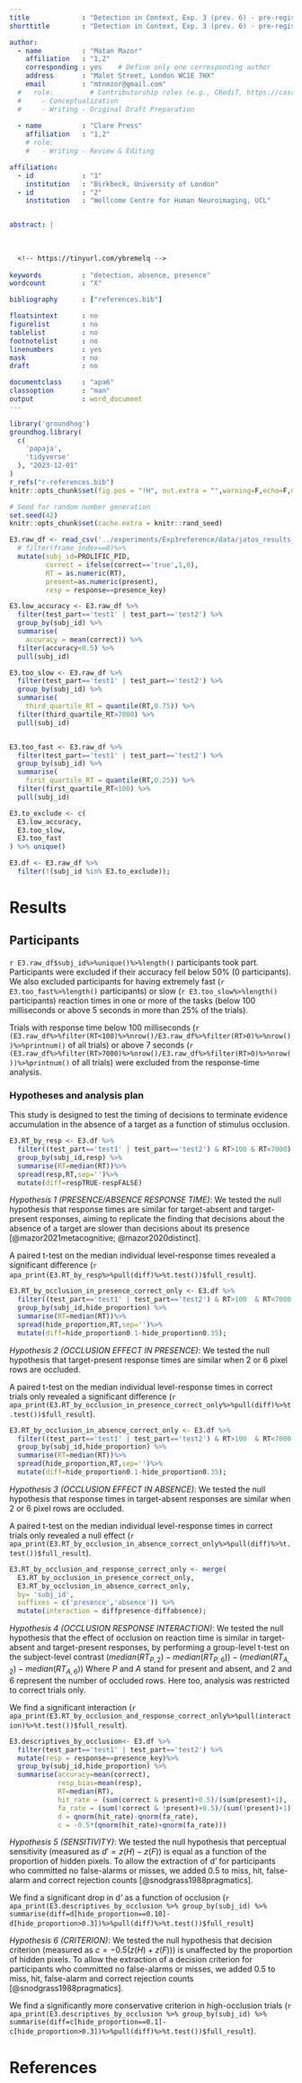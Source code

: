 ```yaml
---
title             : "Detection in Context, Exp. 3 (prev. 6) - pre-registration document"
shorttitle        : "Detection in Context, Exp. 3 (prev. 6) - pre-registration document"

author: 
  - name          : "Matan Mazor"
    affiliation   : "1,2"
    corresponding : yes    # Define only one corresponding author
    address       : "Malet Street, London WC1E 7HX"
    email         : "mtnmzor@gmail.com"
  #   role:         # Contributorship roles (e.g., CRediT, https://casrai.org/credit/)
  #     - Conceptualization
  #     - Writing - Original Draft Preparation
    
  - name          : "Clare Press"
    affiliation   : "1,2"
    # role:
    #   - Writing - Review & Editing

affiliation:
  - id            : "1"
    institution   : "Birkbeck, University of London"
  - id            : "2"
    institution   : "Wellcome Centre for Human Neuroimaging, UCL"


abstract: |
  
  
  
  <!-- https://tinyurl.com/ybremelq -->
  
keywords          : "detection, absence, presence"
wordcount         : "X"

bibliography      : ["references.bib"]

floatsintext      : no
figurelist        : no
tablelist         : no
footnotelist      : no
linenumbers       : yes
mask              : no
draft             : no

documentclass     : "apa6"
classoption       : "man"
output            : word_document
---
```


```r
library('groundhog')
groundhog.library(
  c(
    'papaja',
    'tidyverse'
  ), "2023-12-01"
)
r_refs("r-references.bib")
knitr::opts_chunk$set(fig.pos = "!H", out.extra = "",warning=F,echo=F,message=F,cache=T)
```

```r
# Seed for random number generation
set.seed(42)
knitr::opts_chunk$set(cache.extra = knitr::rand_seed)
```

```r
E3.raw_df <- read_csv('../experiments/Exp3reference/data/jatos_results_data_batch1.txt') %>%
  # filter(frame_index==0)%>%
  mutate(subj_id=PROLIFIC_PID,
         correct = ifelse(correct=='true',1,0),
         RT = as.numeric(RT),
         present=as.numeric(present),
         resp = response==presence_key)  

E3.low_accuracy <- E3.raw_df %>%
  filter(test_part=='test1' | test_part=='test2') %>%
  group_by(subj_id) %>%
  summarise(
    accuracy = mean(correct)) %>%
  filter(accuracy<0.5) %>%
  pull(subj_id)

E3.too_slow <- E3.raw_df %>%
  filter(test_part=='test1' | test_part=='test2') %>%
  group_by(subj_id) %>%
  summarise(
    third_quartile_RT = quantile(RT,0.75)) %>%
  filter(third_quartile_RT>7000) %>%
  pull(subj_id)


E3.too_fast <- E3.raw_df %>%
  filter(test_part=='test1' | test_part=='test2') %>%
  group_by(subj_id) %>%
  summarise(
    first_quartile_RT = quantile(RT,0.25)) %>%
  filter(first_quartile_RT<100) %>%
  pull(subj_id)

E3.to_exclude <- c(
  E3.low_accuracy,
  E3.too_slow,
  E3.too_fast
) %>% unique()

E3.df <- E3.raw_df %>%
  filter(!(subj_id %in% E3.to_exclude));
```

# Results

## Participants

`r E3.raw_df$subj_id%>%unique()%>%length()` participants took part. Participants were excluded if their accuracy fell below 50% (0 participants). We also excluded participants for having extremely fast (`r E3.too_fast%>%length()` participants) or slow (`r E3.too_slow%>%length()` participants) reaction times in one or more of the tasks (below 100 milliseconds or above 5 seconds in more than 25% of the trials). 

Trials with response time below 100 milliseconds (`r (E3.raw_df%>%filter(RT<100)%>%nrow()/E3.raw_df%>%filter(RT>0)%>%nrow())%>%printnum()` of all trials) or above 7 seconds (`r (E3.raw_df%>%filter(RT>7000)%>%nrow()/E3.raw_df%>%filter(RT>0)%>%nrow())%>%printnum()` of all trials) were excluded from the response-time analysis.

### Hypotheses and analysis plan

This study is designed to test the timing of decisions to terminate evidence accumulation in the absence of a target as a function of stimulus occlusion.

```r

E3.RT_by_resp <- E3.df %>%
  filter((test_part=='test1' | test_part=='test2') & RT>100 & RT<7000) %>%
  group_by(subj_id,resp) %>%
  summarise(RT=median(RT))%>%
  spread(resp,RT,sep='')%>%
  mutate(diff=respTRUE-respFALSE)


```

*Hypothesis 1 (PRESENCE/ABSENCE RESPONSE TIME)*: We tested the null hypothesis that response times are similar for target-absent and target-present responses, aiming to replicate the finding that decisions about the absence of a target are slower than decisions about its presence [@mazor2021metacognitive; @mazor2020distinct]. 

A paired t-test on the median individual level-response times revealed a significant difference (`r apa_print(E3.RT_by_resp%>%pull(diff)%>%t.test())$full_result`). 

```r

E3.RT_by_occlusion_in_presence_correct_only <- E3.df %>%
  filter((test_part=='test1' | test_part=='test2') & RT>100  & RT<7000 & resp & correct) %>%
  group_by(subj_id,hide_proportion) %>%
  summarise(RT=median(RT))%>%
  spread(hide_proportion,RT,sep='')%>%
  mutate(diff=hide_proportion0.1-hide_proportion0.35);

```

*Hypothesis 2 (OCCLUSION EFFECT IN PRESENCE)*: We tested the null hypothesis that target-present response times are similar when 2 or 6 pixel rows are occluded. 

A paired t-test on the median individual level-response times in correct trials only revealed a significant difference (`r apa_print(E3.RT_by_occlusion_in_presence_correct_only%>%pull(diff)%>%t.test())$full_result`).

```r

E3.RT_by_occlusion_in_absence_correct_only <- E3.df %>%
  filter((test_part=='test1' | test_part=='test2') & RT>100  & RT<7000 & !resp & correct) %>%
  group_by(subj_id,hide_proportion) %>%
  summarise(RT=median(RT))%>%
  spread(hide_proportion,RT,sep='')%>%
  mutate(diff=hide_proportion0.1-hide_proportion0.35);

```

*Hypothesis 3 (OCCLUSION EFFECT IN ABSENCE)*: We tested the null hypothesis that response times in target-absent responses are similar when 2 or 6 pixel rows are occluded. 

A paired t-test on the median individual level-response times in correct trials only revealed a null effect (`r apa_print(E3.RT_by_occlusion_in_absence_correct_only%>%pull(diff)%>%t.test())$full_result`).

```r

E3.RT_by_occlusion_and_response_correct_only <- merge(
  E3.RT_by_occlusion_in_presence_correct_only,
  E3.RT_by_occlusion_in_absence_correct_only,
  by= 'subj_id',
  suffixes = c('presence','absence')) %>%
  mutate(interaction = diffpresence-diffabsence);
```

*Hypothesis 4 (OCCLUSION RESPONSE INTERACTION)*: We tested the null hypothesis that the effect of occlusion on reaction time is similar in target-absent and target-present responses, by performing a group-level t-test on the subject-level contrast $(median(RT_{P,2})-median(RT_{P,6}))-(median(RT_{A,2})-median(RT_{A,6}))$ Where $P$ and $A$ stand for present and absent, and 2 and 6 represent the number of occluded rows. Here too, analysis was restricted to correct trials only.

We find a significant interaction (`r apa_print(E3.RT_by_occlusion_and_response_correct_only%>%pull(interaction)%>%t.test())$full_result`). 

```r

E3.descriptives_by_occlusion<- E3.df %>%
  filter(test_part=='test1' | test_part=='test2') %>%
  mutate(resp = response==presence_key)%>%
  group_by(subj_id,hide_proportion) %>%
  summarise(accuracy=mean(correct),
            resp_bias=mean(resp),
            RT=median(RT),
            hit_rate = (sum(correct & present)+0.5)/(sum(present)+1),
            fa_rate = (sum(!correct & !present)+0.5)/(sum(!present)+1),
            d = qnorm(hit_rate)-qnorm(fa_rate),
            c = -0.5*(qnorm(hit_rate)+qnorm(fa_rate)))
```

*Hypothesis 5 (SENSITIVITY)*: We tested the null hypothesis that perceptual sensitivity (measured as $d'=z(H)-z(F)$) is equal as a function of the proportion of hidden pixels. To allow the extraction of d' for participants who committed no false-alarms or misses, we added 0.5 to miss, hit, false-alarm and correct rejection counts [@snodgrass1988pragmatics].

We find a significant drop in d' as a function of occlusion (`r apa_print(E3.descriptives_by_occlusion %>% group_by(subj_id) %>% summarise(diff=d[hide_proportion==0.10]-d[hide_proportion>0.3])%>%pull(diff)%>%t.test())$full_result`)

*Hypothesis 6 (CRITERION)*: We tested the null hypothesis that decision criterion (measured as $c=-0.5(z(H)+z(F))$) is unaffected by the proportion of hidden pixels. To allow the extraction of a decision criterion for participants who committed no false-alarms or misses, we added 0.5 to miss, hit, false-alarm and correct rejection counts [@snodgrass1988pragmatics].

We find a significantly more conservative criterion in high-occlusion trials (`r apa_print(E3.descriptives_by_occlusion %>% group_by(subj_id) %>% summarise(diff=c[hide_proportion==0.1]-c[hide_proportion>0.3])%>%pull(diff)%>%t.test())$full_result`).

# References

\begingroup
\setlength{\parindent}{-0.5in}
\setlength{\leftskip}{0.5in}

<div id="refs" custom-style="Bibliography"></div>
\endgroup
